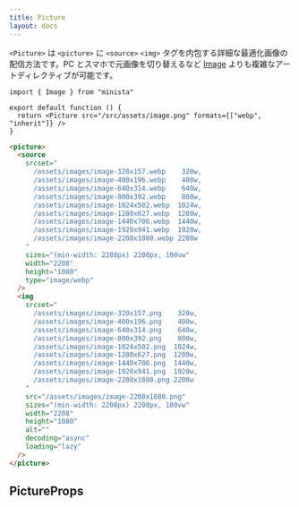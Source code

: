 ```yaml
---
title: Picture
layout: docs
---
```



`<Picture>` は `<picture>` に `<source>` `<img>` タグを内包する詳細な最適化画像の配信方法です。PC とスマホで元画像を切り替えるなど [Image](/docs/image) よりも複雑なアートディレクティブが可能です。

<InfoPicture />

```tsx
import { Image } from "minista"

export default function () {
  return <Picture src="/src/assets/image.png" formats={["webp", "inherit"]} />
}
```

```html
<picture>
  <source
    srcset="
      /assets/images/image-320x157.webp    320w,
      /assets/images/image-400x196.webp    400w,
      /assets/images/image-640x314.webp    640w,
      /assets/images/image-800x392.webp    800w,
      /assets/images/image-1024x502.webp  1024w,
      /assets/images/image-1280x627.webp  1280w,
      /assets/images/image-1440x706.webp  1440w,
      /assets/images/image-1920x941.webp  1920w,
      /assets/images/image-2208x1080.webp 2208w
    "
    sizes="(min-width: 2208px) 2208px, 100vw"
    width="2208"
    height="1080"
    type="image/webp"
  />
  <img
    srcset="
      /assets/images/image-320x157.png    320w,
      /assets/images/image-400x196.png    400w,
      /assets/images/image-640x314.png    640w,
      /assets/images/image-800x392.png    800w,
      /assets/images/image-1024x502.png  1024w,
      /assets/images/image-1280x627.png  1280w,
      /assets/images/image-1440x706.png  1440w,
      /assets/images/image-1920x941.png  1920w,
      /assets/images/image-2208x1080.png 2208w
    "
    src="/assets/images/image-2208x1080.png"
    sizes="(min-width: 2208px) 2208px, 100vw"
    width="2208"
    height="1080"
    alt=""
    decoding="async"
    loading="lazy"
  />
</picture>
```

## PictureProps

<CodePictureProps />
<CodeArtdirective />
<CodeImagesOptimize />
<CodeImageOptimize />
